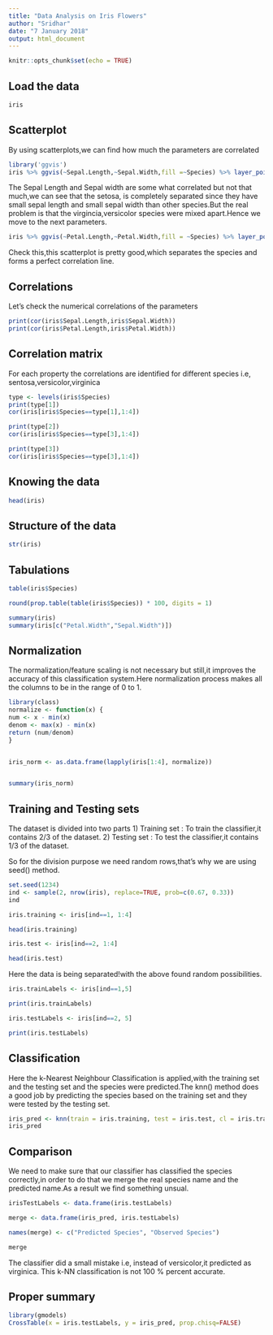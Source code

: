 ```yaml
---
title: "Data Analysis on Iris Flowers"
author: "Sridhar"
date: "7 January 2018"
output: html_document
---
```


```r
knitr::opts_chunk$set(echo = TRUE)
```

## Load the data

```r
iris
```

## Scatterplot

By using scatterplots,we can find how much the parameters are correlated

```r
library('ggvis')
iris %>% ggvis(~Sepal.Length,~Sepal.Width,fill =~Species) %>% layer_points()
```

The Sepal Length and Sepal width are some what correlated but not that much,we can see that the setosa,
is completely separated since they have small sepal length and small sepal width than other species.But 
the real problem is that the virgincia,versicolor species were mixed apart.Hence we move to the next parameters.

```r
iris %>% ggvis(~Petal.Length,~Petal.Width,fill = ~Species) %>% layer_points()
```
Check this,this scatterplot is pretty good,which separates the species and forms a perfect correlation
line.

## Correlations
Let's check the numerical correlations of the parameters
```r
print(cor(iris$Sepal.Length,iris$Sepal.Width))
print(cor(iris$Petal.Length,iris$Petal.Width))

```
## Correlation matrix

For each property the correlations are identified for different species i.e, sentosa,versicolor,virginica
```r
type <- levels(iris$Species)
print(type[1])
cor(iris[iris$Species==type[1],1:4])

print(type[2])
cor(iris[iris$Species==type[3],1:4])

print(type[3])
cor(iris[iris$Species==type[3],1:4])
```
## Knowing the data

```r
head(iris)
```
## Structure of the data

```r
str(iris)
```
## Tabulations

```r
table(iris$Species)
```

```r
round(prop.table(table(iris$Species)) * 100, digits = 1)

```

```r
summary(iris)
summary(iris[c("Petal.Width","Sepal.Width")])
```
## Normalization

The normalization/feature scaling is not necessary but still,it improves the accuracy of this classification system.Here normalization process makes all the columns to be in the range of 0 to 1.

```r
library(class)
normalize <- function(x) {
num <- x - min(x)
denom <- max(x) - min(x)
return (num/denom)
}


iris_norm <- as.data.frame(lapply(iris[1:4], normalize))


summary(iris_norm)
```
## Training and Testing sets

The dataset is divided into two parts
1) Training set : To train the classifier,it contains 2/3 of the dataset.
2) Testing set : To test the classifier,it contains 1/3 of the dataset.

So for the division purpose we need random rows,that's why we are using seed() method.
```r
set.seed(1234)
ind <- sample(2, nrow(iris), replace=TRUE, prob=c(0.67, 0.33))
ind
```

```r
iris.training <- iris[ind==1, 1:4]

head(iris.training)

iris.test <- iris[ind==2, 1:4]

head(iris.test)
```
Here the data is being separated!with the above found random possibilities.
```r
iris.trainLabels <- iris[ind==1,5]

print(iris.trainLabels)

iris.testLabels <- iris[ind==2, 5]

print(iris.testLabels)
```

## Classification

Here the k-Nearest Neighbour Classification is applied,with the training set and the testing set and the 
species were predicted.The knn() method does a good job by predicting the species based on the training 
set and they were tested by the testing set.

```r
iris_pred <- knn(train = iris.training, test = iris.test, cl = iris.trainLabels, k=3)
iris_pred
```

## Comparison
 We need to make sure that our classifier has classified the species correctly,in order to do that we merge the real species name and the predicted name.As a result we find something unsual.

```r
irisTestLabels <- data.frame(iris.testLabels)

merge <- data.frame(iris_pred, iris.testLabels)

names(merge) <- c("Predicted Species", "Observed Species")

merge
```
The classifier did a small mistake i.e, instead of versicolor,it predicted as virginica.
This k-NN classification is not 100 % percent accurate.

## Proper summary

```r
library(gmodels)
CrossTable(x = iris.testLabels, y = iris_pred, prop.chisq=FALSE)
```
